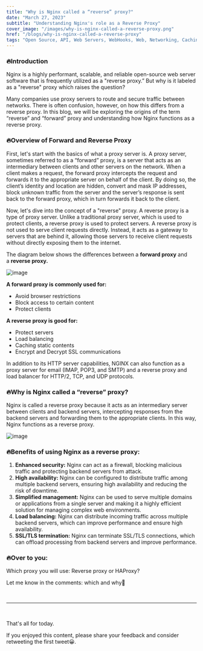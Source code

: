```yaml
---
title: "Why is Nginx called a “reverse” proxy?"
date: "March 27, 2023"
subtitle: "Understanding Nginx's role as a Reverse Proxy"
cover_image: "/images/why-is-nginx-called-a-reverse-proxy.png"
href: "/blogs/why-is-nginx-called-a-reverse-proxy"
tags: "Open Source, API, Web Servers, WebHooks, Web, Networking, Caching, Load Balancer, Proxy Server"
---
```


### 🔥**Introduction**

Nginx is a highly performant, scalable, and reliable open-source web server software that is frequently utilized as a "reverse proxy.” But why is it labeled as a "reverse" proxy which raises the question?

Many companies use proxy servers to route and secure traffic between networks. There is often confusion, however, on how this differs from a reverse proxy. In this blog, we will be exploring the origins of the term “reverse” and “forward” proxy and understanding how Nginx functions as a reverse proxy.

### 🔥**Overview of Forward and Reverse Proxy**

First, let's start with the basics of what a proxy server is. A proxy server, sometimes referred to as a “forward” proxy, is a server that acts as an intermediary between clients and other servers on the network. When a client makes a request, the forward proxy intercepts the request and forwards it to the appropriate server on behalf of the client. By doing so, the client’s identity and location are hidden, convert and mask IP addresses, block unknown traffic from the server and the server’s response is sent back to the forward proxy, which in turn forwards it back to the client.

Now, let's dive into the concept of a "reverse" proxy. A reverse proxy is a type of proxy server. Unlike a traditional proxy server, which is used to protect clients, a reverse proxy is used to protect servers. A reverse proxy is not used to serve client requests directly. Instead, it acts as a gateway to servers that are behind it, allowing those servers to receive client requests without directly exposing them to the internet.

The diagram below shows the differences between a **forward proxy** and a **reverse proxy.**

![image](https://user-images.githubusercontent.com/76895975/228149345-fdbee27e-5628-40a9-9798-83663af68055.png)

**A forward proxy is commonly used for:**

- Avoid browser restrictions
- Block access to certain content
- Protect clients

**A reverse proxy is good for:**

- Protect servers
- Load balancing
- Caching static contents
- Encrypt and Decrypt SSL communications

In addition to its HTTP server capabilities, NGINX can also function as a proxy server for email (IMAP, POP3, and SMTP) and a reverse proxy and load balancer for HTTP/2, TCP, and UDP protocols.

### 🔥**Why is Nginx called a “reverse” proxy?**

Nginx is called a reverse proxy because it acts as an intermediary server between clients and backend servers, intercepting responses from the backend servers and forwarding them to the appropriate clients. In this way, Nginx functions as a reverse proxy.

![image](https://user-images.githubusercontent.com/76895975/228149289-7627a407-ef54-497c-bd43-b037dd00a19b.png)

### 🔥Benefits of using Nginx as a reverse proxy:

1. **Enhanced security:** Nginx can act as a firewall, blocking malicious traffic and protecting backend servers from attack.
2. **High availability:** Nginx can be configured to distribute traffic among multiple backend servers, ensuring high availability and reducing the risk of downtime.
3. **Simplified management:** Nginx can be used to serve multiple domains or applications from a single server and making it a highly efficient solution for managing complex web environments.
4. **Load balancing:** Nginx can distribute incoming traffic across multiple backend servers, which can improve performance and ensure high availability.
5. **SSL/TLS termination:** Nginx can terminate SSL/TLS connections, which can offload processing from backend servers and improve performance.

### 🔥Over to you:

Which proxy you will use: Reverse proxy or HAProxy?

Let me know in the comments: which and why🤔

&nbsp;
&nbsp;

---

&nbsp;
&nbsp;

That's all for today.

If you enjoyed this content, please share your feedback and consider retweeting the first tweet😀.